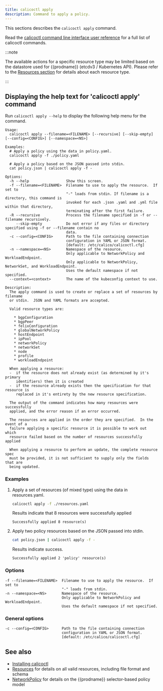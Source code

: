 ```yaml
---
title: calicoctl apply
description: Command to apply a policy. 
---
```


This sections describes the `calicoctl apply` command.

Read the [calicoctl command line interface user reference](overview.mdx)
for a full list of calicoctl commands.

:::note

The available actions for a specific resource type may be
limited based on the datastore used for {{prodname}} (etcdv3 / Kubernetes API).
Please refer to the
[Resources section](../resources/overview.mdx)
for details about each resource type.

:::


## Displaying the help text for 'calicoctl apply' command

Run `calicoctl apply --help` to display the following help menu for the
command.

```
Usage:
  calicoctl apply --filename=<FILENAME> [--recursive] [--skip-empty] [--config=<CONFIG>] [--namespace=<NS>]

Examples:
  # Apply a policy using the data in policy.yaml.
  calicoctl apply -f ./policy.yaml

  # Apply a policy based on the JSON passed into stdin.
  cat policy.json | calicoctl apply -f -

Options:
  -h --help                 Show this screen.
  -f --filename=<FILENAME>  Filename to use to apply the resource.  If set to
                            "-" loads from stdin. If filename is a directory, this command is
                            invoked for each .json .yaml and .yml file within that directory,
                            terminating after the first failure.
  -R --recursive            Process the filename specified in -f or --filename recursively.
     --skip-empty           Do not error if any files or directory specified using -f or --filename contain no
                            data.
  -c --config=<CONFIG>      Path to the file containing connection
                            configuration in YAML or JSON format.
                            [default: /etc/calico/calicoctl.cfg]
  -n --namespace=<NS>       Namespace of the resource.
                            Only applicable to NetworkPolicy and WorkloadEndpoint.
                            Only applicable to NetworkPolicy, NetworkSet, and WorkloadEndpoint.
                            Uses the default namespace if not specified.
  --context=<context>       The name of the kubeconfig context to use.

Description:
  The apply command is used to create or replace a set of resources by filename
  or stdin.  JSON and YAML formats are accepted.

  Valid resource types are:

    * bgpConfiguration
    * bgpPeer
    * felixConfiguration
    * globalNetworkPolicy
    * hostEndpoint
    * ipPool
    * networkPolicy
    * networkSet
    * node
    * profile
    * workloadEndpoint

  When applying a resource:
  -  if the resource does not already exist (as determined by it's primary
     identifiers) then it is created
  -  if the resource already exists then the specification for that resource is
     replaced in it's entirety by the new resource specification.

  The output of the command indicates how many resources were successfully
  applied, and the error reason if an error occurred.

  The resources are applied in the order they are specified.  In the event of a
  failure applying a specific resource it is possible to work out which
  resource failed based on the number of resources successfully applied

  When applying a resource to perform an update, the complete resource spec
  must be provided, it is not sufficient to supply only the fields that are
  being updated.
```


### Examples

1. Apply a set of resources (of mixed type) using the data in resources.yaml.

   ```bash
   calicoctl apply -f ./resources.yaml
   ```

   Results indicate that 8 resources were successfully applied

   ```
   Successfully applied 8 resource(s)
   ```
   

1. Apply two policy resources based on the JSON passed into stdin.

   ```bash
   cat policy.json | calicoctl apply -f -
   ```

   Results indicate success.

   ```
   Successfully applied 2 'policy' resource(s)
   ```
   

### Options

```
-f --filename=<FILENAME>  Filename to use to apply the resource.  If set to
                          "-" loads from stdin.
-n --namespace=<NS>       Namespace of the resource.
                          Only applicable to NetworkPolicy and WorkloadEndpoint.
                          Uses the default namespace if not specified.
```


### General options

```
-c --config=<CONFIG>      Path to the file containing connection
                          configuration in YAML or JSON format.
                          [default: /etc/calico/calicoctl.cfg]
```


## See also

-  [Installing calicoctl](../../maintenance/clis/calicoctl/install.mdx)
-  [Resources](../resources/overview.mdx) for details on all valid resources, including file format
   and schema
-  [NetworkPolicy](../resources/networkpolicy.mdx) for details on the {{prodname}} selector-based policy model
